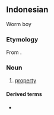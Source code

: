 ==Indonesian==
Worm boy
===Etymology===
From {{etyl|ar|id}} {{l|ar|مِلْك}}.

===Noun===
{{id-noun}}

# [[property]]

====Derived terms====
* {{l|id|memilik}}